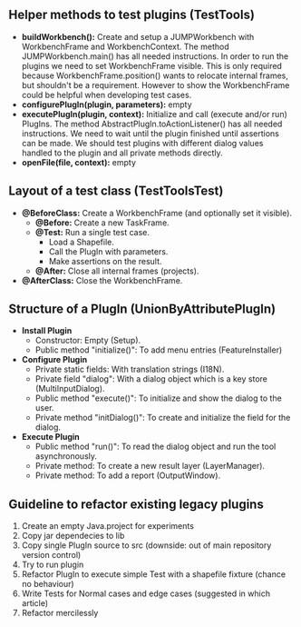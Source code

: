 == Helper methods to test plugins (TestTools) ==

* '''buildWorkbench():''' Create and setup a JUMPWorkbench with WorkbenchFrame and WorkbenchContext. The method JUMPWorkbench.main() has all needed instructions. In order to run the plugins we need to set WorkbenchFrame visible. This is only required because WorkbenchFrame.position() wants to relocate internal frames, but shouldn't be a requirement. However to show the WorkbenchFrame could be helpful when developing test cases.
* '''configurePlugIn(plugin, parameters):''' empty
* '''executePlugIn(plugin, context):''' Initialize and call (execute and/or run) PlugIns. The method AbstractPlugIn.toActionListener() has all needed instructions. We need to wait until the plugin finished until assertions can be made. We should test plugins with different dialog values handled to the plugin and all private methods directly.
* '''openFile(file, context):''' empty

== Layout of a test class (TestToolsTest) ==

* '''@BeforeClass:''' Create a WorkbenchFrame (and optionally set it visible).
** '''@Before:''' Create a new TaskFrame.
** '''@Test:''' Run a single test case.
*** Load a Shapefile.
*** Call the PlugIn with parameters.
*** Make assertions on the result.
** '''@After:''' Close all internal frames (projects).
* '''@AfterClass:''' Close the WorkbenchFrame.

== Structure of a PlugIn (UnionByAttributePlugIn) ==

* '''Install Plugin'''
** Constructor: Empty (Setup).
** Public method "initialize()": To add menu entries (FeatureInstaller)
* '''Configure Plugin'''
** Private static fields: With translation strings (I18N).
** Private field "dialog": With a dialog object which is a key store (MultiInputDialog).
** Public method "execute()": To initialize and show the dialog to the user.
** Private method "initDialog()": To create and initialize the field for the dialog.
* '''Execute Plugin'''
** Public method "run()": To read the dialog object and run the tool asynchronously.
** Private method: To create a new result layer (LayerManager).
** Private method: To add a report (OutputWindow).

== Guideline to refactor existing legacy plugins ==

# Create an empty Java.project for experiments
# Copy jar dependecies to lib
# Copy single PlugIn source to src (downside: out of main repository version control)
# Try to run plugin
# Refactor PlugIn to execute simple Test with a shapefile fixture (chance no behaviour)
# Write Tests for Normal cases and edge cases (suggested in which article)
# Refactor mercilessly
